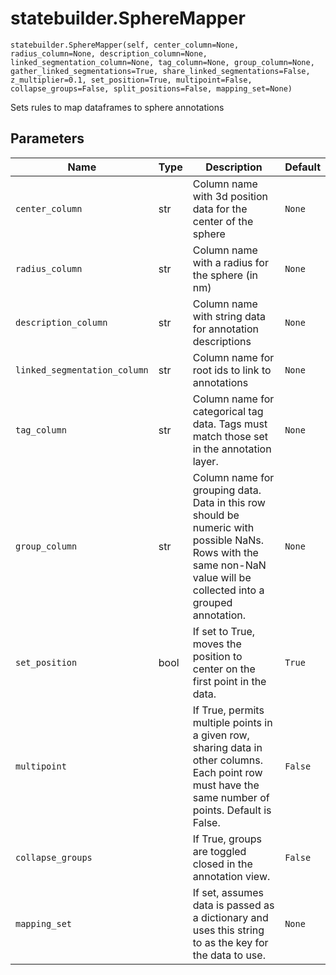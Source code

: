 # statebuilder.SphereMapper { #nglui.statebuilder.SphereMapper }

`statebuilder.SphereMapper(self, center_column=None, radius_column=None, description_column=None, linked_segmentation_column=None, tag_column=None, group_column=None, gather_linked_segmentations=True, share_linked_segmentations=False, z_multiplier=0.1, set_position=True, multipoint=False, collapse_groups=False, split_positions=False, mapping_set=None)`

Sets rules to map dataframes to sphere annotations

## Parameters

| Name                         | Type   | Description                                                                                                                                                         | Default   |
|------------------------------|--------|---------------------------------------------------------------------------------------------------------------------------------------------------------------------|-----------|
| `center_column`              | str    | Column name with 3d position data for the center of the sphere                                                                                                      | `None`    |
| `radius_column`              | str    | Column name with a radius for the sphere (in nm)                                                                                                                    | `None`    |
| `description_column`         | str    | Column name with string data for annotation descriptions                                                                                                            | `None`    |
| `linked_segmentation_column` | str    | Column name for root ids to link to annotations                                                                                                                     | `None`    |
| `tag_column`                 | str    | Column name for categorical tag data. Tags must match those set in the annotation layer.                                                                            | `None`    |
| `group_column`               | str    | Column name for grouping data. Data in this row should be numeric with possible NaNs. Rows with the same non-NaN value will be collected into a grouped annotation. | `None`    |
| `set_position`               | bool   | If set to True, moves the position to center on the first point in the data.                                                                                        | `True`    |
| `multipoint`                 |        | If True, permits multiple points in a given row, sharing data in other columns. Each point row must have the same number of points. Default is False.               | `False`   |
| `collapse_groups`            |        | If True, groups are toggled closed in the annotation view.                                                                                                          | `False`   |
| `mapping_set`                |        | If set, assumes data is passed as a dictionary and uses this string to as the key for the data to use.                                                              | `None`    |